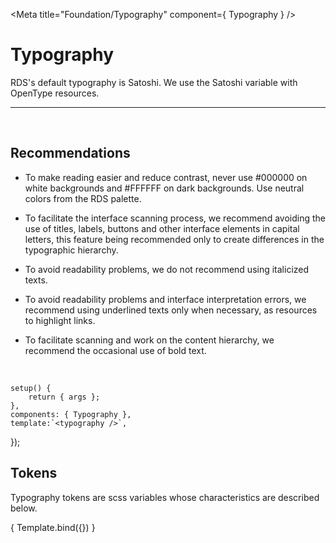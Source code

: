 
<Meta title="Foundation/Typography" component={ Typography } />

# Typography

RDS's default typography is Satoshi. We use the Satoshi variable with OpenType resources.

<hr />
<br />

## Recommendations

- To make reading easier and reduce contrast, never use #000000 on white backgrounds and #FFFFFF on dark backgrounds. Use neutral colors from the RDS palette.

- To facilitate the interface scanning process, we recommend avoiding the use of titles, labels, buttons and other interface elements in capital letters, this feature being recommended only to create differences in the typographic hierarchy.

- To avoid readability problems, we do not recommend using italicized texts.

- To avoid readability problems and interface interpretation errors, we recommend using underlined texts only when necessary, as resources to highlight links.

- To facilitate scanning and work on the content hierarchy, we recommend the occasional use of bold text.

<br />

	setup() {
		return { args };
	},
	components: { Typography },
	template:`<typography />`,
});

## Tokens
Typography tokens are scss variables whose characteristics are described below.
<br />

<Story name="tokens">
	{ Template.bind({}) }
</Story>
